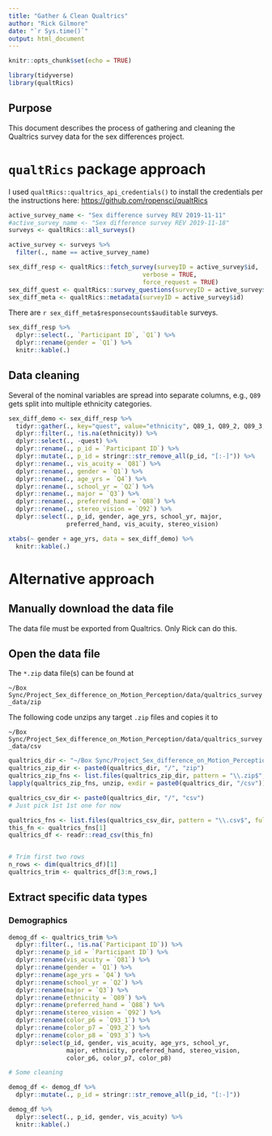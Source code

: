 ```yaml
---
title: "Gather & Clean Qualtrics"
author: "Rick Gilmore"
date: "`r Sys.time()`"
output: html_document
---
```


```r
knitr::opts_chunk$set(echo = TRUE)

library(tidyverse)
library(qualtRics)
```

## Purpose

This document describes the process of gathering and cleaning the Qualtrics survey data for the sex differences project.

# `qualtRics` package approach

I used `qualtRics::qualtrics_api_credentials()` to install the credentials per the instructions here: <https://github.com/ropensci/qualtRics>

```r
active_survey_name <- "Sex difference survey REV 2019-11-11"
#active_survey_name <- "Sex difference survey REV 2019-11-18"
surveys <- qualtRics::all_surveys()

active_survey <- surveys %>%
  filter(., name == active_survey_name)

sex_diff_resp <- qualtRics::fetch_survey(surveyID = active_survey$id,
                                     verbose = TRUE,
                                     force_request = TRUE)
sex_diff_quest <- qualtRics::survey_questions(surveyID = active_survey$id)
sex_diff_meta <- qualtRics::metadata(surveyID = active_survey$id)
```

There are `r sex_diff_meta$responsecounts$auditable` surveys.

```r
sex_diff_resp %>%
  dplyr::select(., `Participant ID`, `Q1`) %>%
  dplyr::rename(gender = `Q1`) %>%
  knitr::kable(.)
```

## Data cleaning

Several of the nominal variables are spread into separate columns, e.g., `Q89` gets split into multiple ethnicity categories.

```r
sex_diff_demo <- sex_diff_resp %>%
  tidyr::gather(., key="quest", value="ethnicity", Q89_1, Q89_2, Q89_3, Q89_4, Q89_5) %>%
  dplyr::filter(., !is.na(ethnicity)) %>%
  dplyr::select(., -quest) %>%
  dplyr::rename(., p_id = `Participant ID`) %>%
  dplyr::mutate(., p_id = stringr::str_remove_all(p_id, "[:-]")) %>%
  dplyr::rename(., vis_acuity = `Q81`) %>%
  dplyr::rename(., gender = `Q1`) %>%
  dplyr::rename(., age_yrs = `Q4`) %>%
  dplyr::rename(., school_yr = `Q2`) %>%
  dplyr::rename(., major = `Q3`) %>%
  dplyr::rename(., preferred_hand = `Q88`) %>%
  dplyr::rename(., stereo_vision = `Q92`) %>%
  dplyr::select(., p_id, gender, age_yrs, school_yr, major,
                preferred_hand, vis_acuity, stereo_vision)
```



```r
xtabs(~ gender + age_yrs, data = sex_diff_demo) %>%
  knitr::kable(.)
```

# Alternative approach

## Manually download the data file

The data file must be exported from Qualtrics.
Only Rick can do this.

## Open the data file

The `*.zip` data file(s) can be found at

`~/Box Sync/Project_Sex_difference_on_Motion_Perception/data/qualtrics_survey_data/zip`

The following code unzips any target `.zip` files and copies it to 

`~/Box Sync/Project_Sex_difference_on_Motion_Perception/data/qualtrics_survey_data/csv`

```r
qualtrics_dir <- "~/Box Sync/Project_Sex_difference_on_Motion_Perception/data/qualtrics_survey_data"
qualtrics_zip_dir <- paste0(qualtrics_dir, "/", "zip")
qualtrics_zip_fns <- list.files(qualtrics_zip_dir, pattern = "\\.zip$", full.names = TRUE)
lapply(qualtrics_zip_fns, unzip, exdir = paste0(qualtrics_dir, "/csv"))
```

```r
qualtrics_csv_dir <- paste0(qualtrics_dir, "/", "csv")
# Just pick 1st 1st one for now

qualtrics_fns <- list.files(qualtrics_csv_dir, pattern = "\\.csv$", full.names = TRUE)
this_fn <- qualtrics_fns[1]
qualtrics_df <- readr::read_csv(this_fn)


# Trim first two rows
n_rows <- dim(qualtrics_df)[1]
qualtrics_trim <- qualtrics_df[3:n_rows,]
```

## Extract specific data types

### Demographics

```r
demog_df <- qualtrics_trim %>%
  dplyr::filter(., !is.na(`Participant ID`)) %>%
  dplyr::rename(p_id = `Participant ID`) %>%
  dplyr::rename(vis_acuity = `Q81`) %>%
  dplyr::rename(gender = `Q1`) %>%
  dplyr::rename(age_yrs = `Q4`) %>%
  dplyr::rename(school_yr = `Q2`) %>%
  dplyr::rename(major = `Q3`) %>%
  dplyr::rename(ethnicity = `Q89`) %>%
  dplyr::rename(preferred_hand = `Q88`) %>%
  dplyr::rename(stereo_vision = `Q92`) %>%
  dplyr::rename(color_p6 = `Q93_1`) %>%
  dplyr::rename(color_p7 = `Q93_2`) %>%
  dplyr::rename(color_p8 = `Q93_3`) %>%
  dplyr::select(p_id, gender, vis_acuity, age_yrs, school_yr,
                major, ethnicity, preferred_hand, stereo_vision,
                color_p6, color_p7, color_p8)

# Some cleaning

demog_df <- demog_df %>%
  dplyr::mutate(., p_id = stringr::str_remove_all(p_id, "[:-]"))

demog_df %>%
  dplyr::select(., p_id, gender, vis_acuity) %>%
  knitr::kable(.)
```


